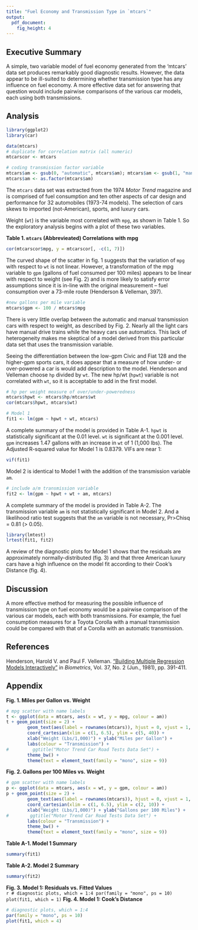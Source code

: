 ```yaml
---
title: "Fuel Economy and Transmission Type in `mtcars`"
output:
  pdf_document:
    fig_height: 4
---
```


## Executive Summary
A simple, two variable model of fuel economy generated from the 'mtcars' data set produces remarkably good diagnostic results. However, the data appear to be ill-suited to determining whether transmission type has any influence on fuel economy. A more effective data set for answering that question would include pairwise comparisons of the various car models, each using both transmissions.

## Analysis
```r
library(ggplot2)
library(car)
```

```r
data(mtcars)
# duplicate for correlation matrix (all numeric)
mtcarscor <- mtcars
```

```r
# coding transmission factor variable
mtcars$am <- gsub(0, "automatic", mtcars$am); mtcars$am <- gsub(1, "manual", mtcars$am)
mtcars$am <- as.factor(mtcars$am)
```

The `mtcars` data set was extracted from the 1974 *Motor Trend* magazine and is comprised of fuel consumption and ten other aspects of car design and performance for 32 automobiles (1973-74 models). The selection of cars skews to imported (not-American), sports, and luxury cars. 

Weight (`wt`) is the variable most correlated with `mpg`, as shown in Table 1. So the exploratory analysis begins with a plot of these two variables.

**Table 1. `mtcars` (Abbrevieated) Correlations with mpg**  
```r
cor(mtcarscor$mpg, y = mtcarscor[, -c(1, 7)])
```

The curved shape of the scatter in fig. 1 suggests that the variation of `mpg` with respect to `wt` is not linear. However, a transformation of the mpg variable to `gpm` (gallons of fuel consumed per 100 miles) appears to be linear with respect to weight (see Fig. 2) and is more likely to satisfy error assumptions since it is in-line with the original measurement -- fuel consumption over a 73-mile route (Henderson & Velleman, 397).

```r
#new gallons per mile variable
mtcars$gpm <- 100 / mtcars$mpg
```

There is very little overlap between the automatic and manual transmission cars with respect to weight, as described by Fig. 2. Nearly all the light cars have manual drive trains while the heavy cars use automatics. This lack of heterogeneity makes me skeptical of a model derived from this particular data set that uses the transmission variable.

Seeing the differentiation between the low-gpm Civic and Fiat 128 and the higher-gpm sports cars, it does appear that a measure of how under- or over-powered a car is would add description to the model. Henderson and Velleman choose `hp` divided by `wt`. The new hp/wt (`hpwt`) variable is not correlated with `wt`, so it is acceptable to add in the first model.

```r
# hp per weight measure of over/under-poweredness
mtcars$hpwt <- mtcars$hp/mtcars$wt
cor(mtcars$hpwt, mtcars$wt)
```

```r
# Model 1
fit1 <- lm(gpm ~ hpwt + wt, mtcars)
```

A complete summary of the model is provided in Table A-1. `hpwt` is statistically significant at the 0.01 level. `wt` is significant at the 0.001 level. `gpm` increases 1.47 gallons with an increase in `wt` of 1 (1,000 lbs). The Adjusted R-squared value for Model 1 is 0.8379. VIFs are near 1:

```r
vif(fit1)
```

Model 2 is identical to Model 1 with the addition of the transmission variable `am`.

```r
# include a/m transmission variable
fit2 <- lm(gpm ~ hpwt + wt + am, mtcars)
```

A complete summary of the model is provided in Table A-2. The transmission variable `am` is not statistically significant in Model 2. And a likelihood ratio test suggests that the `am` variable is not necessary, Pr>Chisq = 0.81 (> 0.05).

```r
library(lmtest)
lrtest(fit1, fit2)
```

A review of the diagnostic plots for Model 1 shows that the residuals are approximately normally-distributed (fig. 3) and that three American luxury cars have a high influence on the model fit according to their Cook's Distance (fig. 4).

## Discussion
A more effective method for measuring the possible influence of transmission type on fuel economy would be a pairwise comparison of the various car models, each with both transmissions. For example, the fuel consumption measures for a Toyota Corolla with a manual transmission could be compared with that of a Corolla with an automatic transmission.

## References
Henderson, Harold V. and Paul F. Velleman. ["Building Multiple Regression Models Interactively"]("http://www.jstor.org/stable/2530428") in *Biometrics*, Vol. 37, No. 2 (Jun., 1981), pp. 391-411.

\pagebreak[4]

## Appendix
**Fig. 1. Miles per Gallon vs. Weight**

```r
# mpg scatter with name labels
t <- ggplot(data = mtcars, aes(x = wt, y = mpg, colour = am))
t + geom_point(size = 2) +
        geom_text(aes(label = rownames(mtcars)), hjust = 0, vjust = 1, size = 2.5, family = "mono") +
        coord_cartesian(xlim = c(1, 6.5), ylim = c(5, 40)) +
        xlab("Weight (Lbs/1,000)") + ylab("Miles per Gallon") +
        labs(colour = "Transmission") +
#         ggtitle("Motor Trend Car Road Tests Data Set") +
        theme_bw() +
        theme(text = element_text(family = "mono", size = 9))
```
\linebreak[4]
\linebreak[4]
\linebreak[4]
**Fig. 2. Gallons per 100 Miles vs. Weight**  

```r
# gpm scatter with name labels
p <- ggplot(data = mtcars, aes(x = wt, y = gpm, colour = am))
p + geom_point(size = 2) +
        geom_text(aes(label = rownames(mtcars)), hjust = 0, vjust = 1, size = 2.5, family = "mono") +
        coord_cartesian(xlim = c(1, 6.5), ylim = c(2, 10)) +
        xlab("Weight (Lbs/1,000)") + ylab("Gallons per 100 Miles") +
#        ggtitle("Motor Trend Car Road Tests Data Set") + 
        labs(colour = "Transmission") +
        theme_bw() +
        theme(text = element_text(family = "mono", size = 9))
```

\pagebreak[4]

**Table A-1. Model 1 Summary**  
```r
summary(fit1)
```

**Table A-2. Model 2 Summary**  
```r
summary(fit2)
```
\pagebreak[4]
**Fig. 3. Model 1: Residuals vs. Fitted Values**  
\linebreak[4]
```r
# diagnostic plots, which = 1:4
par(family = "mono", ps = 10)
plot(fit1, which = 1)
```
\linebreak[4]
\linebreak[4]
\linebreak[4]
\linebreak[4]
**Fig. 4. Model 1: Cook's Distance**  
\linebreak[4]

```r
# diagnostic plots, which = 1:4
par(family = "mono", ps = 10)
plot(fit1, which = 4)
```